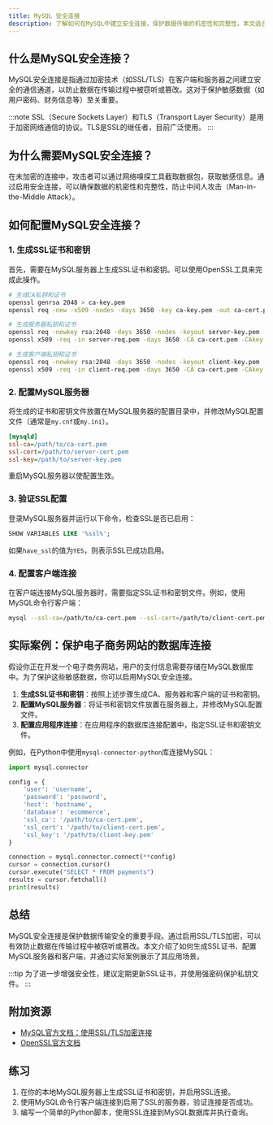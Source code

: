 ```yaml
---
title: MySQL 安全连接
description: 了解如何在MySQL中建立安全连接，保护数据传输的机密性和完整性。本文适合初学者，涵盖基本概念、配置方法和实际案例。
---
```


## 什么是MySQL安全连接？

MySQL安全连接是指通过加密技术（如SSL/TLS）在客户端和服务器之间建立安全的通信通道，以防止数据在传输过程中被窃听或篡改。这对于保护敏感数据（如用户密码、财务信息等）至关重要。

:::note
SSL（Secure Sockets Layer）和TLS（Transport Layer Security）是用于加密网络通信的协议。TLS是SSL的继任者，目前广泛使用。
:::

## 为什么需要MySQL安全连接？

在未加密的连接中，攻击者可以通过网络嗅探工具截取数据包，获取敏感信息。通过启用安全连接，可以确保数据的机密性和完整性，防止中间人攻击（Man-in-the-Middle Attack）。

## 如何配置MySQL安全连接？

### 1. 生成SSL证书和密钥

首先，需要在MySQL服务器上生成SSL证书和密钥。可以使用OpenSSL工具来完成此操作。

```bash
# 生成CA私钥和证书
openssl genrsa 2048 > ca-key.pem
openssl req -new -x509 -nodes -days 3650 -key ca-key.pem -out ca-cert.pem

# 生成服务器私钥和证书
openssl req -newkey rsa:2048 -days 3650 -nodes -keyout server-key.pem -out server-req.pem
openssl x509 -req -in server-req.pem -days 3650 -CA ca-cert.pem -CAkey ca-key.pem -set_serial 01 -out server-cert.pem

# 生成客户端私钥和证书
openssl req -newkey rsa:2048 -days 3650 -nodes -keyout client-key.pem -out client-req.pem
openssl x509 -req -in client-req.pem -days 3650 -CA ca-cert.pem -CAkey ca-key.pem -set_serial 01 -out client-cert.pem
```

### 2. 配置MySQL服务器

将生成的证书和密钥文件放置在MySQL服务器的配置目录中，并修改MySQL配置文件（通常是`my.cnf`或`my.ini`）。

```ini
[mysqld]
ssl-ca=/path/to/ca-cert.pem
ssl-cert=/path/to/server-cert.pem
ssl-key=/path/to/server-key.pem
```

重启MySQL服务器以使配置生效。

### 3. 验证SSL配置

登录MySQL服务器并运行以下命令，检查SSL是否已启用：

```sql
SHOW VARIABLES LIKE '%ssl%';
```

如果`have_ssl`的值为`YES`，则表示SSL已成功启用。

### 4. 配置客户端连接

在客户端连接MySQL服务器时，需要指定SSL证书和密钥文件。例如，使用MySQL命令行客户端：

```bash
mysql --ssl-ca=/path/to/ca-cert.pem --ssl-cert=/path/to/client-cert.pem --ssl-key=/path/to/client-key.pem -h hostname -u username -p
```

## 实际案例：保护电子商务网站的数据库连接

假设你正在开发一个电子商务网站，用户的支付信息需要存储在MySQL数据库中。为了保护这些敏感数据，你可以启用MySQL安全连接。

1. **生成SSL证书和密钥**：按照上述步骤生成CA、服务器和客户端的证书和密钥。
2. **配置MySQL服务器**：将证书和密钥文件放置在服务器上，并修改MySQL配置文件。
3. **配置应用程序连接**：在应用程序的数据库连接配置中，指定SSL证书和密钥文件。

例如，在Python中使用`mysql-connector-python`库连接MySQL：

```python
import mysql.connector

config = {
    'user': 'username',
    'password': 'password',
    'host': 'hostname',
    'database': 'ecommerce',
    'ssl_ca': '/path/to/ca-cert.pem',
    'ssl_cert': '/path/to/client-cert.pem',
    'ssl_key': '/path/to/client-key.pem'
}

connection = mysql.connector.connect(**config)
cursor = connection.cursor()
cursor.execute("SELECT * FROM payments")
results = cursor.fetchall()
print(results)
```

## 总结

MySQL安全连接是保护数据传输安全的重要手段。通过启用SSL/TLS加密，可以有效防止数据在传输过程中被窃听或篡改。本文介绍了如何生成SSL证书、配置MySQL服务器和客户端，并通过实际案例展示了其应用场景。

:::tip
为了进一步增强安全性，建议定期更新SSL证书，并使用强密码保护私钥文件。
:::

## 附加资源

- [MySQL官方文档：使用SSL/TLS加密连接](https://dev.mysql.com/doc/refman/8.0/en/using-encrypted-connections.html)
- [OpenSSL官方文档](https://www.openssl.org/docs/)

## 练习

1. 在你的本地MySQL服务器上生成SSL证书和密钥，并启用SSL连接。
2. 使用MySQL命令行客户端连接到启用了SSL的服务器，验证连接是否成功。
3. 编写一个简单的Python脚本，使用SSL连接到MySQL数据库并执行查询。
